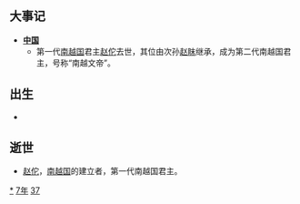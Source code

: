 {{yearTOC|-137|西汉'''[[建元_(汉武帝)|建元]]四年'''}}

== 大事记 ==
*'''[[中国|中国]]'''
**第一代[[南越国|南越国]]君主[[赵佗|赵佗]]去世，其位由次孙[[赵眜|赵眜]]继承，成为第二代南越国君主，号称“南越文帝”。

== 出生 ==
*

== 逝世 ==
{{Wikisource year mention}}
*[[赵佗|赵佗]]，[[南越国|南越国]]的建立者，第一代南越国君主。

[[Category:前137年|*]]
[[Category:前130年代|7年]]
[[Category:前2世纪各年|37]]